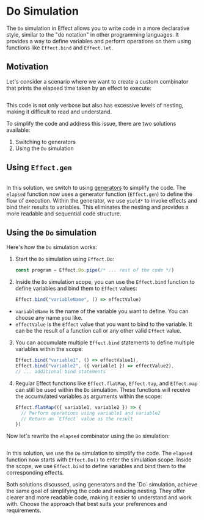 
# Do Simulation

The `Do` simulation in Effect allows you to write code in a more declarative style, similar to the "do notation" in other programming languages. It provides a way to define variables and perform operations on them using functions like `Effect.bind` and `Effect.let`.

## Motivation

Let's consider a scenario where we want to create a custom combinator that prints the elapsed time taken by an effect to execute:

```ts file=<rootDir>/src/guide/style/do/elapsed-pipe.ts

```

This code is not only verbose but also has excessive levels of nesting, making it difficult to read and understand.

To simplify the code and address this issue, there are two solutions available:

1. Switching to generators
2. Using the `Do` simulation

## Using `Effect.gen`

```ts file=<rootDir>/src/guide/style/do/elapsed-gen.ts

```

In this solution, we switch to using [generators](../../essentials/using-generators) to simplify the code. The `elapsed` function now uses a generator function (`Effect.gen`) to define the flow of execution. Within the generator, we use `yield*` to invoke effects and bind their results to variables. This eliminates the nesting and provides a more readable and sequential code structure.

## Using the `Do` simulation

Here's how the `Do` simulation works:

1. Start the `Do` simulation using `Effect.Do`:

   ```ts
   const program = Effect.Do.pipe(/* ... rest of the code */)
   ```

2. Inside the `Do` simulation scope, you can use the `Effect.bind` function to define variables and bind them to `Effect` values:

   ```ts
   Effect.bind("variableName", () => effectValue)
   ```

- `variableName` is the name of the variable you want to define. You can choose any name you like.
- `effectValue` is the `Effect` value that you want to bind to the variable. It can be the result of a function call or any other valid `Effect` value.

3. You can accumulate multiple `Effect.bind` statements to define multiple variables within the scope:

   ```ts
   Effect.bind("variable1", () => effectValue1),
   Effect.bind("variable2", ({ variable1 }) => effectValue2),
   // ... additional bind statements
   ```

4. Regular Effect functions like `Effect.flatMap`, `Effect.tap`, and `Effect.map` can still be used within the `Do` simulation. These functions will receive the accumulated variables as arguments within the scope:

   ```ts
   Effect.flatMap(({ variable1, variable2 }) => {
     // Perform operations using variable1 and variable2
     // Return an `Effect` value as the result
   })
   ```

Now let's rewrite the `elapsed` combinator using the `Do` simulation:

```ts file=<rootDir>/src/guide/style/do/elapsed-do.ts

```

In this solution, we use the `Do` simulation to simplify the code. The `elapsed` function now starts with `Effect.Do()` to enter the simulation scope.
Inside the scope, we use `Effect.bind` to define variables and bind them to the corresponding effects.

<Design>
  Both solutions discussed, using generators and the `Do` simulation, achieve
  the same goal of simplifying the code and reducing nesting. They offer clearer
  and more readable code, making it easier to understand and work with. Choose
  the approach that best suits your preferences and requirements.
</Design>

